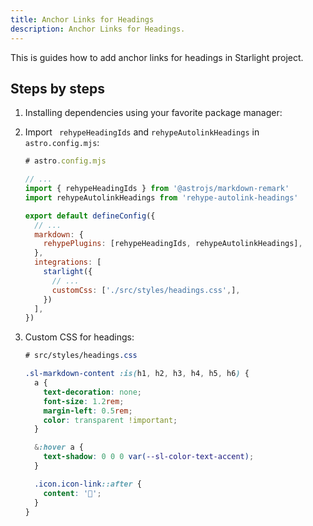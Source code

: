 ```yaml
---
title: Anchor Links for Headings
description: Anchor Links for Headings.
---
```



This is guides how to add anchor links for headings in Starlight project.

## Steps by steps

<Steps>

1.  Installing dependencies using your favorite package manager:

    <PackageManagerCommand command="add rehype-autolink-headings @astrojs/markdown-remark" />

2.  Import ` rehypeHeadingIds` and `rehypeAutolinkHeadings` in `astro.config.mjs`:

    ```js ins={4-5, 15}
    # astro.config.mjs

    // ...
    import { rehypeHeadingIds } from '@astrojs/markdown-remark'
    import rehypeAutolinkHeadings from 'rehype-autolink-headings'

    export default defineConfig({
      // ...
      markdown: {
        rehypePlugins: [rehypeHeadingIds, rehypeAutolinkHeadings],
      },
      integrations: [
        starlight({
          // ...
          customCss: ['./src/styles/headings.css',],
        })
      ],
    })
    ```
3.  Custom CSS for headings:
    ```css
    # src/styles/headings.css

    .sl-markdown-content :is(h1, h2, h3, h4, h5, h6) {
      a {
        text-decoration: none;
        font-size: 1.2rem;
        margin-left: 0.5rem;
        color: transparent !important;
      }

      &:hover a {
        text-shadow: 0 0 0 var(--sl-color-text-accent);
      }

      .icon.icon-link::after {
        content: '🔗';
      }
    }
    ```
</Steps>